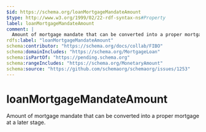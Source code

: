 ```yaml
---
$id: https://schema.org/loanMortgageMandateAmount
$type: http://www.w3.org/1999/02/22-rdf-syntax-ns#Property
label: loanMortgageMandateAmount
comment: |
  Amount of mortgage mandate that can be converted into a proper mortgage at a later stage.
rdfs:label: "loanMortgageMandateAmount"
schema:contributor: "https://schema.org/docs/collab/FIBO"
schema:domainIncludes: "https://schema.org/MortgageLoan"
schema:isPartOf: "https://pending.schema.org"
schema:rangeIncludes: "https://schema.org/MonetaryAmount"
schema:source: "https://github.com/schemaorg/schemaorg/issues/1253"
---
```


# loanMortgageMandateAmount

Amount of mortgage mandate that can be converted into a proper mortgage at a later stage.

